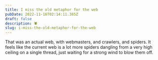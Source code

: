 ```yaml
---
title: I miss the old metaphor for the web
pubDate: 2022-11-16T02:14:11.385Z
draft: false
description: 🕷️
slug: i-miss-the-old-metaphor-for-the-web
---
```

That was an actual web, with webmasters, and crawlers, and spiders. It feels like the current web is a lot more spiders dangling from a very high ceiling on a single thread, just waiting for a strong wind to blow them off.